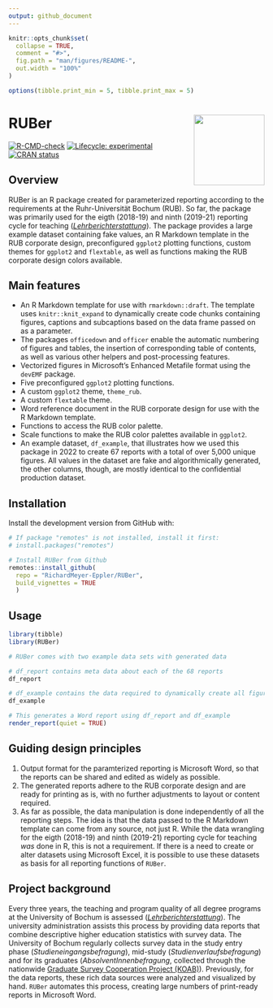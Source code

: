 ```yaml
---
output: github_document
---
```


<!-- README.md is generated from README.Rmd. Please edit that file -->

```r
knitr::opts_chunk$set(
  collapse = TRUE,
  comment = "#>",
  fig.path = "man/figures/README-",
  out.width = "100%"
)

options(tibble.print_min = 5, tibble.print_max = 5)

```

# RUBer <a href='https://richardmeyer-eppler.github.io/RUBer/'><img src='man/figures/logo.png' align="right" height="139" />

<!-- badges: start -->
[![R-CMD-check](https://github.com/RichardMeyer-Eppler/RUBer/workflows/R-CMD-check/badge.svg)](https://github.com/RichardMeyer-Eppler/RUBer/actions)
[![Lifecycle: experimental](https://img.shields.io/badge/lifecycle-experimental-orange.svg)](https://www.tidyverse.org/lifecycle/#experimental)
[![CRAN status](https://www.r-pkg.org/badges/version/RUBer)](https://cran.r-project.org/package=RUBer)
<!-- badges: end -->

## Overview
RUBer is an R package created for parameterized reporting according to the requirements at the Ruhr-Universität Bochum (RUB). So far, the package was primarily used for the eigth (2018-19) and ninth (2019-21) reporting cycle for teaching ([*Lehrberichterstattung*](https://einrichtungen.ruhr-uni-bochum.de/de/lehrberichterstattung)). The package provides a large example dataset containing fake values, an R Markdown template in the RUB corporate design, preconfigured `ggplot2` plotting functions, custom themes for `ggplot2` and `flextable`, as well as functions making the RUB corporate design colors available. 

## Main features
* An R Markdown template for use with `rmarkdown::draft`. The template uses `knitr::knit_expand` to dynamically create code chunks containing figures, captions and subcaptions based on the data frame passed on as a parameter.
* The packages `officedown` and `officer` enable the automatic numbering of figures and tables, the insertion of corresponding table of contents, as well as various other helpers and post-processing features.
* Vectorized figures in Microsoft's Enhanced Metafile format using the `devEMF` package.
* Five preconfigured `ggplot2` plotting functions.
* A custom `ggplot2` theme, `theme_rub`.
* A custom `flextable` theme.
* Word reference document in the RUB corporate design for use with the R Markdown template.
* Functions to access the RUB color palette.
* Scale functions to make the RUB color palettes available in `ggplot2`.
* An example dataset, `df_example`, that illustrates how we used this package in 2022 to create 67 reports with a total of over 5,000 unique figures. All values in the dataset are fake and algorithmically generated, the other columns, though, are mostly identical to the confidential production dataset.

## Installation
Install the development version from GitHub with:

```r
# If package "remotes" is not installed, install it first:
# install.packages("remotes")

# Install RUBer from Github
remotes::install_github(
  repo = "RichardMeyer-Eppler/RUBer",
  build_vignettes = TRUE
  )
```

## Usage

```r
library(tibble)
library(RUBer)

# RUBer comes with two example data sets with generated data

# df_report contains meta data about each of the 68 reports
df_report

# df_example contains the data required to dynamically create all figures
df_example

# This generates a Word report using df_report and df_example
render_report(quiet = TRUE)
```


## Guiding design principles
1. Output format for the paramterized reporting is Microsoft Word, so that the reports can be shared and edited as widely as possible.
2. The generated reports adhere to the RUB corporate design and are ready for printing as is, with no further adjustments to layout or content required.
3. As far as possible, the data manipulation is done independently of all the reporting steps. The idea is that the data passed to the R Markdown template can come from any source, not just R. While the data wrangling for the eigth (2018-19) and ninth (2019-21) reporting cycle for teaching *was* done in R, this is not a requirement. If there is a need to create or alter datasets using Microsoft Excel, it is possible to use these datasets as basis for all reporting functions of `RUBer`.

## Project background
Every three years, the teaching and program quality of all degree programs at the University of Bochum is assessed ([*Lehrberichterstattung*](https://einrichtungen.ruhr-uni-bochum.de/de/lehrberichterstattung)). The university administration assists this process by providing data reports that combine descriptive higher education statistics with survey data. The University of Bochum regularly collects survey data in the study entry phase (*Studieneingangsbefragung*),  mid-study (*Studienverlaufsbefragung*) and for its graduates (*AbsolventInnenbefragung*, collected through the nationwide [Graduate Survey Cooperation Project (KOAB)](https://istat.de/de/koab_a.html)). Previously, for the data reports, these rich data sources were analyzed and visualized by hand. `RUBer` automates this process, creating large numbers of print-ready reports in Microsoft Word. 

